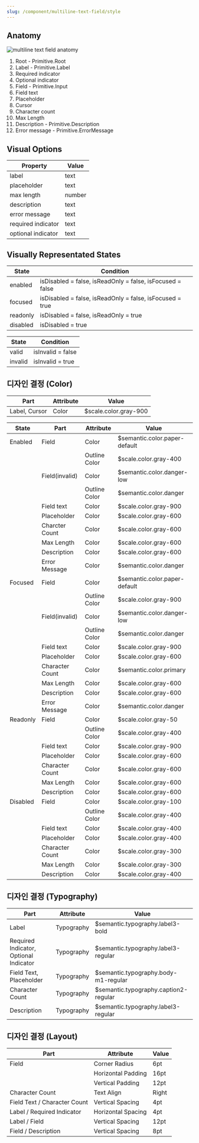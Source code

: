 ```yaml
---
slug: /component/multiline-text-field/style
---
```


## Anatomy

![multiline text field anatomy](./anatomy.png)

1. Root - Primitive.Root
2. Label - Primitive.Label
3. Required indicator
4. Optional indicator
5. Field - Primitive.Input
6. Field text
7. Placeholder
8. Cursor
9. Character count
10. Max Length
11. Description - Primitive.Description
12. Error message - Primitive.ErrorMessage

## Visual Options

| Property           | Value  |
| ------------------ | ------ |
| label              | text   |
| placeholder        | text   |
| max length         | number |
| description        | text   |
| error message      | text   |
| required indicator | text   |
| optional indicator | text   |

## Visually Representated States

| State    | Condition                                                 |
| -------- | --------------------------------------------------------- |
| enabled  | isDisabled = false, isReadOnly = false, isFocused = false |
| focused  | isDisabled = false, isReadOnly = false, isFocused = true  |
| readonly | isDisabled = false, isReadOnly = true                     |
| disabled | isDisabled = true                                         |

| State   | Condition         |
| ------- | ----------------- |
| valid   | isInvalid = false |
| invalid | isInvalid = true  |

## 디자인 결정 (Color)

| Part          | Attribute | Value                 |
| ------------- | --------- | --------------------- |
| Label, Cursor | Color     | $scale.color.gray-900 |

| State    | Part            | Attribute     | Value                         |
| -------- | --------------- | ------------- | ----------------------------- |
| Enabled  | Field           | Color         | $semantic.color.paper-default |
|          |                 | Outline Color | $scale.color.gray-400         |
|          | Field(invalid)  | Color         | $semantic.color.danger-low    |
|          |                 | Outline Color | $semantic.color.danger        |
|          | Field text      | Color         | $scale.color.gray-900         |
|          | Placeholder     | Color         | $scale.color.gray-600         |
|          | Charcter Count  | Color         | $scale.color.gray-600         |
|          | Max Length      | Color         | $scale.color.gray-600         |
|          | Description     | Color         | $scale.color.gray-600         |
|          | Error Message   | Color         | $semantic.color.danger        |
| Focused  | Field           | Color         | $semantic.color.paper-default |
|          |                 | Outline Color | $scale.color.gray-900         |
|          | Field(invalid)  | Color         | $semantic.color.danger-low    |
|          |                 | Outline Color | $semantic.color.danger        |
|          | Field text      | Color         | $scale.color.gray-900         |
|          | Placeholder     | Color         | $scale.color.gray-600         |
|          | Character Count | Color         | $semantic.color.primary       |
|          | Max Length      | Color         | $scale.color.gray-600         |
|          | Description     | Color         | $scale.color.gray-600         |
|          | Error Message   | Color         | $semantic.color.danger        |
| Readonly | Field           | Color         | $scale.color.gray-50          |
|          |                 | Outline Color | $scale.color.gray-400         |
|          | Field text      | Color         | $scale.color.gray-900         |
|          | Placeholder     | Color         | $scale.color.gray-600         |
|          | Character Count | Color         | $scale.color.gray-600         |
|          | Max Length      | Color         | $scale.color.gray-600         |
|          | Description     | Color         | $scale.color.gray-600         |
| Disabled | Field           | Color         | $scale.color.gray-100         |
|          |                 | Outline Color | $scale.color.gray-400         |
|          | Field text      | Color         | $scale.color.gray-400         |
|          | Placeholder     | Color         | $scale.color.gray-400         |
|          | Character Count | Color         | $scale.color.gray-300         |
|          | Max Length      | Color         | $scale.color.gray-300         |
|          | Description     | Color         | $scale.color.gray-400         |

## 디자인 결정 (Typography)

| Part                                   | Attribute  | Value                                 |
| -------------------------------------- | ---------- | ------------------------------------- |
| Label                                  | Typography | $semantic.typography.label3-bold      |
| Required Indicator, Optional Indicator | Typography | $semantic.typography.label3-regular   |
| Field Text, Placeholder                | Typography | $semantic.typography.body-m1-regular  |
| Character Count                        | Typography | $semantic.typography.caption2-regular |
| Description                            | Typography | $semantic.typography.label3-regular   |

## 디자인 결정 (Layout)

| Part                         | Attribute          | Value |
| ---------------------------- | ------------------ | ----- |
| Field                        | Corner Radius      | 6pt   |
|                              | Horizontal Padding | 16pt  |
|                              | Vertical Padding   | 12pt  |
| Character Count              | Text Align         | Right |
| Field Text / Character Count | Vertical Spacing   | 4pt   |
| Label / Required Indicator   | Horizontal Spacing | 4pt   |
| Label / Field                | Vertical Spacing   | 12pt  |
| Field / Description          | Vertical Spacing   | 8pt   |
